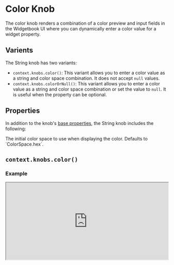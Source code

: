 # Color Knob

The color knob renders a combination of a color preview and input fields in the Widgetbook UI where you can dynamically enter a color value for a widget property. 

## Varients

The String knob has two variants:
- `context.knobs.color()`: This variant allows you to enter a color value as a string and color space combination. It does not accept `null` values.
- `context.knobs.colorOrNull()`: This variant allows you to enter a color value as a string and color space combination or set the value to `null`. It is useful when the property can be optional.

## Properties

In addition to the knob's [base properties](/knobs/overview#properties), the String knob includes the following:

<Accordion title="context.knobs.color()" defaultOpen>
  <Property name="initialColorSpace" type="ColorSpace" optional>
    The initial color space to use when displaying the color. Defaults to `ColorSpace.hex`. 
  </Property>
</Accordion>

## `context.knobs.color()`

### Example

<iframe 
  src="https://preview.widgetbook.io/#/?path=knobpreview/color-knob&panels=knobs" 
  width="100%"
  height="240px"
/>

### Usage

To use a color knob, call the `context.knobs.color()` method.

```dart title="Example: Color Knob"
@UseCase(type: MyWidget, name: 'Default')
Widget buildUseCase(BuildContext context) {
  return MyWidget(
    color: context.knobs.color(label: 'color', initialValue: Colors.red), // [!code highlight]
  );
}
```

## `context.knobs.colorOrNull()` 

### Example

<iframe 
  src="https://preview.widgetbook.io/#/?path=knobpreview/color-nullable-knob&panels=knobs" 
  width="100%"
  height="240px"
/>

### Usage

To use the nullable color knob, call the `context.knobs.colorOrNull()` method.

```dart title="Example: Nullable Color Knob"
@UseCase(type: MyWidget, name: 'Default')
Widget buildUseCase(BuildContext context) {
  return MyWidget(
    color: context.knobs.colorOrNull(label: 'color') // [!code highlight]
  );
}
```

## Multi-snapshot Support

Multi-snapshot support allows you to generate multiple screenshots of a single use case with varying values using [KnobsConfigs](/cloud/reviews/multi-snapshot#multi-snapshot-for-knobs) and [AddonsConfigs](/cloud/reviews/multi-snapshot#multi-snapshot-for-addons).

### Regular Color Knob

```dart title="Example: ColorKnobConfig"
import 'package:flutter/material.dart';
import 'package:widgetbook/widgetbook.dart';
import 'package:widgetbook_annotation/widgetbook_annotation.dart';

@UseCase(
  type: MyWidget,
  name: 'Default',
  cloudKnobsConfigs: { // [!code highlight]
    'Red': [ColorKnobConfig('color', 'FFF44336')], // [!code highlight]
  }, // [!code highlight]
)
Widget buildUseCase(BuildContext context) {
  return MyWidget(
    color: context.knobs.color(label: 'color', initialValue: Colors.red),
  );
}
```

### Nullable Color Knob

```dart title="Example: NullKnobConfig"
import 'package:flutter/material.dart';
import 'package:widgetbook/widgetbook.dart';
import 'package:widgetbook_annotation/widgetbook_annotation.dart';

@UseCase(
  type: MyWidget,
  name: 'Default',
  cloudKnobsConfigs: { // [!code highlight]
    'No color': [NullKnobConfig('color')], // [!code highlight]
    'Red': [ColorKnobConfig('color', 'FFF44336')], // [!code highlight]
  }, // [!code highlight]
)
Widget buildUseCase(BuildContext context) {
  return MyWidget(
    color: context.knobs.colorOrNull(label: 'color'),
  );
}
```
